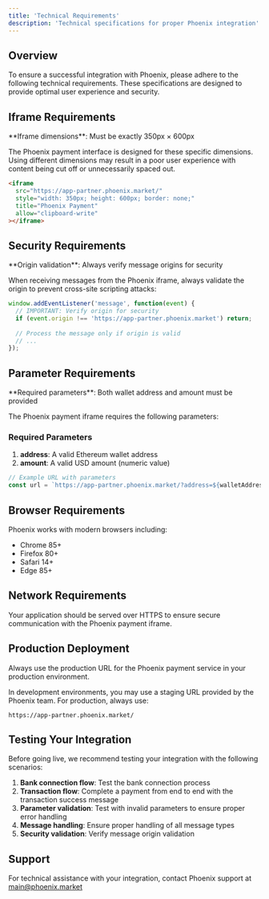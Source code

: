 ```yaml
---
title: 'Technical Requirements'
description: 'Technical specifications for proper Phoenix integration'
---
```


## Overview

To ensure a successful integration with Phoenix, please adhere to the following technical requirements. These specifications are designed to provide optimal user experience and security.

## Iframe Requirements

<Check>
  **Iframe dimensions**: Must be exactly 350px × 600px
</Check>

The Phoenix payment interface is designed for these specific dimensions. Using different dimensions may result in a poor user experience with content being cut off or unnecessarily spaced out.

```html
<iframe
  src="https://app-partner.phoenix.market/"
  style="width: 350px; height: 600px; border: none;"
  title="Phoenix Payment"
  allow="clipboard-write"
></iframe>
```

## Security Requirements

<Check>
  **Origin validation**: Always verify message origins for security
</Check>

When receiving messages from the Phoenix iframe, always validate the origin to prevent cross-site scripting attacks:

```javascript
window.addEventListener('message', function(event) {
  // IMPORTANT: Verify origin for security
  if (event.origin !== 'https://app-partner.phoenix.market') return;
  
  // Process the message only if origin is valid
  // ...
});
```

## Parameter Requirements

<Check>
  **Required parameters**: Both wallet address and amount must be provided
</Check>

The Phoenix payment iframe requires the following parameters:

### Required Parameters
1. **address**: A valid Ethereum wallet address
2. **amount**: A valid USD amount (numeric value)

```javascript
// Example URL with parameters
const url = `https://app-partner.phoenix.market/?address=${walletAddress}&amount=${amount}`;
```

## Browser Requirements

Phoenix works with modern browsers including:

- Chrome 85+
- Firefox 80+
- Safari 14+
- Edge 85+

## Network Requirements

Your application should be served over HTTPS to ensure secure communication with the Phoenix payment iframe.

## Production Deployment

<Warning>
  Always use the production URL for the Phoenix payment service in your production environment.
</Warning>

In development environments, you may use a staging URL provided by the Phoenix team. For production, always use:

```
https://app-partner.phoenix.market/
```

## Testing Your Integration

Before going live, we recommend testing your integration with the following scenarios:

1. **Bank connection flow**: Test the bank connection process
2. **Transaction flow**: Complete a payment from end to end with the transaction success message
3. **Parameter validation**: Test with invalid parameters to ensure proper error handling
4. **Message handling**: Ensure proper handling of all message types
5. **Security validation**: Verify message origin validation

## Support

For technical assistance with your integration, contact Phoenix support at main@phoenix.market 